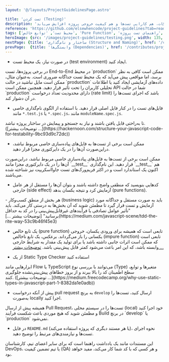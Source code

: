 ```yaml
---
layout: '@/layouts/ProjectGuidelinesPage.astro'

title: 'تست کردن (Testing)'
description: 'این راهنما بر اهمیت ایجاد محیطی مناسب برای تست، نوشتن کد قابل تست (به‌ویژه توابع خالص)، استفاده از ابزارهای بررسی نوع، و مستندسازی فرآیند تست تأکید دارد. با رعایت این نکات، هم کارایی تست‌ها و هم کیفیت خروجی پروژه افزایش می‌یابد.'
reference: 'https://github.com/elsewhencode/project-guidelines?tab=readme-ov-file#5-testing'
tags: ['محیط تست', 'توابع خالص', 'Pure Function', 'راهنمای تست پروژه‌', 'test', 'کد قابل تست']
heroImage: {src: '/images/project-guidelines/testing.png', width: 135, height: 135}
nextPage: {title: 'ساختار و نام‌گذاری (Structure and Naming)', href: '/contributes/project-guidelines/structure-and-naming'}
prevPage:  {title: 'وابستگی‌ها (Dependencies)', href: '/contributes/project-guidelines/dependencies'}
---
```



- در صورت نیاز، یک محیط تست (test environment) ایجاد کنید.

<Collapse title="چرا" class="not-prose mb-10" isOpen>
در برخی پروژه‌ها، تست End-to-End در محیط `production` ممکن است کافی به نظر برسد، اما مواقعی پیش می‌آید که یک محیط تست جداگانه ضروری است. به‌عنوان مثال، ممکن است مایل نباشید در حالت `production` داده‌های آزمایشی ایجاد کنید یا اطلاعات تحلیلی کاربران را تحت تأثیر قرار دهید. همچنین ممکن است API شما در حالت `production` دارای محدودیت تعداد درخواست (rate limit) باشد که اجرای تست‌ها را در آن دشوار کند.
</Collapse>

- فایل‌های تست را در کنار فایل اصلی قرار دهید. با استفاده از الگوی نام‌گذاری خاصی مانند `*.test.js` یا `*.spec.js`، مانند `moduleName.spec.js`.

<Collapse title="چرا" class="not-prose mb-10" isOpen>
تا به‌راحتی قابل یافتن باشند و نیاز به جستجو و پیمایش در ساختار پروژه نباشد. ([توضیحات بیشتر ...](https://hackernoon.com/structure-your-javascript-code-for-testability-9bc93d9c72dc))
</Collapse>

- ممکن است برخی از تست‌ها به فایل‌های پیاده‌سازی خاصی مربوط نباشد، دراین‌صورت آن‌ها را در یک دایرکتوری مجزا قرار دهید.

<Collapse title="چرا" class="not-prose mb-10" isOpen>
ممکن است برخی از تست‌ها به فایل‌های پیاده‌سازی خاصی مربوط نباشد، دراین‌صورت آن‌ها را در یک دایرکتوری مجزا مانند `__test__` قرار دهید. این نام‌گذاری `__test__` هم اکنون یک استاندارد است و در اکثر فریم‌ورک‌های تست جاوااسکریپت نیز شناخته شده می‌باشند.
</Collapse>

- کدهایی بنویسید که منطقی واضح داشته باشند و بتوان آن‌ها را مستقل از هر عامل خارجی (side effect) آزمایش کرد و نتیجه یکسان بدهد (pure functions).

<Collapse title="چرا" class="not-prose mb-10" isOpen>
- هر بخش از منطق کسب‌وکار (business logic) باید به صورت مستقل و جداگانه مورد آزمایش و تست قرار گیرد تا مطمئن شوید که آن بخش‌ها به درستی کار می‌کند. باید "تأثیر عوامل تصادفی یا فرآیندهای غیرقابل‌پیش‌بینی را در کد به حداقل برسانید" [توضیحات بیشتر ...](https://medium.com/javascript-scene/tdd-the-rite-way-53c9b46f45e3)

- یک تابع خالص (pure function) تابعی است که همیشه برای ورودی یکسان، خروجی یکسانی را باز می‌گرداند. برعکس، یک تابع ناخالص (impure function) تابعی است که ممکن است اثرات جانبی داشته باشد یا برای تولید یک مقدار به شرایط خارجی وابسته باشد، که این امر باعث می‌شود کمتر قابل پیش‌بینی باشد. [توضیحات بیشتر ...](https://hackernoon.com/structure-your-javascript-code-for-testability-9bc93d9c72dc)
</Collapse>

- از یک Static Type Checker استفاده کنید

<Collapse title="چرا" class="not-prose mb-10" isOpen>
ابزارهایی مانند Flow یا TypeScript می‌توانند با بررسی نوع (Type) متغیرها و توابع، سطح اطمینان کد را بالا ببرند و از بروز خطاهای پیش‌بینی‌نشده جلوگیری کنند. ([توضیحات بیشتر ...](https://medium.freecodecamp.org/why-use-static-types-in-javascript-part-1-8382da1e0adb))
</Collapse>

- پیش از آنکه درخواست pull request به برنچ `develop` ارسال کنید، تست‌ها را به‌صورت locally اجرا کنید.

<Collapse title="چرا" class="not-prose mb-10" isOpen>
همیشه پیش از ارسال Pull Request، تست‌ها را در سیستم محلی (local) خود اجرا کنید و مطمئن شوید که هیچ موردی باعث شکست فرآیند Build در برنچ `develop` یا `production` نمی‌شود.
</Collapse>

- در فایل `README.md` (یا هر مستند دیگری که پروژه استفاده می‌کند)، نحوه اجرای تست‌ها و نیازمندی‌های مرتبط را توضیح دهید.

<Collapse title="چرا" class="not-prose mb-10" isOpen>
این مستندات مانند یک یادداشت راهنما است که برای سایر اعضای تیم، کارشناسان DevOps، یا تیم تضمین کیفیت (QA) و هر کسی که با کد شما کار می‌کند، مفید خواهد بود.
</Collapse>
